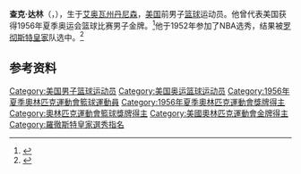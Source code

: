 {{NoteTA|G1=Sports}}
'''查克·达林'''（{{lang-en|Chuck Darling}}，{{bd|1930年|3月20日||}}），生于[[艾奥瓦州|艾奥瓦州]][[丹尼森_(艾奥瓦州)|丹尼森]]，[[美国|美国]]前男子[[篮球|篮球]]运动员。他曾代表美国获得1956年夏季奥运会篮球比赛男子金牌。<ref>{{Cite web|title=Charles DARLING|url=https://www.olympic.org/charles-darling|accessdate=2021-04-08|work=International Olympic Committee}}</ref>他于1952年参加了NBA选秀，结果被[[沙加緬度國王|罗彻斯特皇家]]队选中。<ref>{{cite web|url=https://www.basketball-reference.com/international/players/chuck-darling-1.html|title=Chuck Darling|work=Basketball Reference|accessdate=2021-04-09|archive-date=2021-10-29|archive-url=https://web.archive.org/web/20211029012732/https://www.basketball-reference.com/international/players/chuck-darling-1.html|dead-url=no}}</ref>

== 参考资料 ==
{{reflist}}

{{1952年NBA选秀}}
{{1956年夏季奥运会美国男子篮球阵容}}

{{Authority control}}
{{DEFAULTSORT:Darling, Chuck}}
[[Category:美国男子篮球运动员|Category:美国男子篮球运动员]]
[[Category:美国奥运篮球运动员|Category:美国奥运篮球运动员]]
[[Category:1956年夏季奧林匹克運動會籃球運動員|Category:1956年夏季奧林匹克運動會籃球運動員]]
[[Category:1956年夏季奧林匹克運動會獎牌得主|Category:1956年夏季奧林匹克運動會獎牌得主]]
[[Category:奧林匹克運動會籃球獎牌得主|Category:奧林匹克運動會籃球獎牌得主]]
[[Category:美國奧林匹克運動會金牌得主|Category:美國奧林匹克運動會金牌得主]]
[[Category:羅徹斯特皇家選秀指名|Category:羅徹斯特皇家選秀指名]]